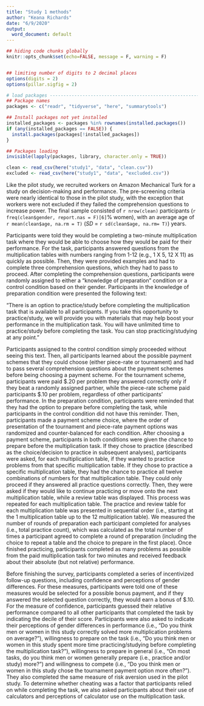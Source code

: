 ```yaml
---
title: "Study 1 methods"
author: "Keana Richards"
date: "6/9/2020"
output:
  word_document: default
---
```


```r

## hiding code chunks globally 
knitr::opts_chunk$set(echo=FALSE, message = F, warning = F)


## limiting number of digits to 2 decimal places
options(digits = 2)
options(pillar.sigfig = 2)

# load packages -----------------------------------------------------------
## Package names
packages <- c("readr", "tidyverse", "here", "summarytools")

## Install packages not yet installed
installed_packages <- packages %in% rownames(installed.packages())
if (any(installed_packages == FALSE)) {
  install.packages(packages[!installed_packages])
}

## Packages loading
invisible(lapply(packages, library, character.only = TRUE))

clean <- read_csv(here("study1", "data", "clean.csv"))
excluded <- read_csv(here("study1", "data", "excluded.csv"))
```

Like the pilot study, we recruited workers on Amazon Mechanical Turk for a study on decision-making and performance. The pre-screening criteria were nearly identical to those in the pilot study, with the exception that workers were not excluded if they failed the comprehension questions to increase power. The final sample consisted of `r nrow(clean)` participants (`r freq(clean$gender, report.nas = F)[6]`% women), with an average age of `r mean(clean$age, na.rm = T)` (*SD* = `r sd(clean$age, na.rm= T)`) years.  

Participants were told they would be completing a two-minute multiplication task where they would be able to choose how they would be paid for their performance. For the task, participants answered questions from the multiplication tables with numbers ranging from 1-12 (e.g., 1 X 5, 12 X 11) as quickly as possible. Then, they were provided examples and had to complete three comprehension questions, which they had to pass to proceed. After completing the comprehension questions, participants were randomly assigned to either a "knowledge of preparation" condition or a control condition based on their gender. Participants in the knowledge of preparation condition were presented the following text: 

"There is an option to practice/study before completing the multiplication task that is available to all participants. If you take this opportunity to practice/study, we will provide you with materials that may help boost your performance in the multiplication task. You will have unlimited time to practice/study before completing the task. You can stop practicing/studying at any point." 

Participants assigned to the control condition simply proceeded without seeing this text. Then, all participants learned about the possible payment schemes that they could choose (either piece-rate or tournament) and had to pass several comprehension questions about the payment schemes before being choosing a payment scheme. For the tournament scheme, participants were paid \$.20 per problem they answered correctly only if they beat a randomly assigned partner, while the piece-rate scheme paid participants \$.10 per problem, regardless of other participants' performance. In the preparation condition, participants were reminded that they had the option to prepare before completing the task, while participants in the control condition did not have this reminder. Then, participants made a payment scheme choice, where the order of presentation of the tournament and piece-rate payment options was randomized and counter-balanced for each condition. After choosing a payment scheme, participants in both conditions were given the chance to prepare before the multiplication task. If they chose to practice (described as the choice/decision to practice in subsequent analyses), participants were asked, for each multiplication table, if they wanted to practice problems from that specific multiplication table. If they chose to practice a specific multiplication table, they had the chance to practice all twelve combinations of numbers for that multiplication table. They could only proceed if they answered all practice questions correctly. Then, they were asked if they would like to continue practicing or move onto the next multiplication table, while a review table was displayed. This process was repeated for each multiplication table. The practice and review table for each multiplication table was presented in sequential order (i.e., starting at the 1 multiplication table up to the 12 multiplication table). We measured the number of rounds of preparation each participant completed for analyses (i.e., total practice count), which was calculated as the total number of times a participant agreed to complete a round of preparation (including the choice to repeat a table and the choice to prepare in the first place). Once finished practicing, participants completed as many problems as possible from the paid multiplication task for two minutes and received feedback about their absolute (but not relative) performance. 

Before finishing the survey, participants completed a series of incentivized follow-up questions, including confidence and perceptions of gender differences. For these measures, participants were told one of these measures would be selected for a possible bonus payment, and if they answered the selected question correctly, they would earn a bonus of \$.10. For the measure of confidence, participants guessed their relative performance compared to all other participants that completed the task by indicating the decile of their score. Participants were also asked to indicate their perceptions of gender differences in performance (i.e., “Do you think men or women in this study correctly solved more multiplication problems on average?”), willingness to prepare on the task (i.e., “Do you think men or women in this study spent more time practicing/studying before completing the multiplication task?”), willingness to prepare in general (i.e., "On most tasks, do you think men or women generally prepare (i.e., practice and/or study) more?")  and willingness to compete (i.e., “Do you think men or women in this study chose the tournament payment option more often?”). They also completed the same measure of risk aversion used in the pilot study. To determine whether cheating was a factor that participants relied on while completing the task, we also asked participants about their use of calculators and perceptions of calculator use on the multiplication task. 




